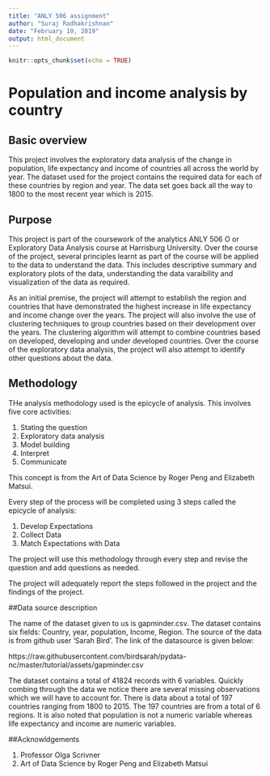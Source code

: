```yaml
---
title: "ANLY 506 assignment"
author: "Suraj Radhakrishnan"
date: "February 10, 2019"
output: html_document
---
```


```r
knitr::opts_chunk$set(echo = TRUE)
```

# Population and income analysis by country

## Basic overview

This project involves the exploratory data analysis of the change in population, life expectancy and income of countries all across the world by year. The dataset used for the project contains the required data for each of these countries by region and year. The data set goes back all the way to 1800 to the most recent year which is 2015. 

## Purpose

This project is part of the coursework of the analytics ANLY 506 O or Exploratory Data Analysis course at Harrisburg University. Over the course of the project, several principles learnt as part of the course will be applied to the data to understand the data. This includes descriptive summary and exploratory plots of the data, understanding the data varaibility and visualization of the data as required.

As an initial premise, the project will attempt to establish the region and countries that have demonstrated the highest increase in life expectancy and income change over the years. The project will also involve the use of clustering techniques to group countries based on their development over the years. The clustering algorithm will attempt to combine countries based on developed, developing and under developed countries. Over the course of the exploratory data analysis, the project will also attempt to identify other questions about the data.

## Methodology

THe analysis methodology used is the epicycle of analysis. This involves five core activities:

1. Stating the question
2. Exploratory data analysis
3. Model building
4. Interpret
5. Communicate

This concept is from the Art of Data Science by Roger Peng and Elizabeth Matsui.

Every step of the process will be completed using 3 steps called the epicycle of analysis:

1. Develop Expectations
2. Collect Data
3. Match Expectations with Data

The project will use this methodology through every step and revise the question and add questions as needed.

The project will adequately report the steps followed in the project and the findings of the project.

##Data source description

The name of the dataset given to us is gapminder.csv. The dataset contains six fields: Country, year, population, Income, Region. The source of the data is from github user 'Sarah Bird'. The link of the datasource is given below:

https://raw.githubusercontent.com/birdsarah/pydata-nc/master/tutorial/assets/gapminder.csv

The dataset contains a total of 41824 records with 6 variables. Quickly combing through the data we notice there are several missing observations which we will have to account for. There is data about a total of 197 countries ranging from 1800 to 2015. The  197 countries are from a total of 6 regions. It is also noted that population is not a numeric variable whereas life expectancy and income are numeric variables. 

##Acknowldgements

1. Professor Olga Scrivner
2. Art of Data Science by Roger Peng and Elizabeth Matsui



